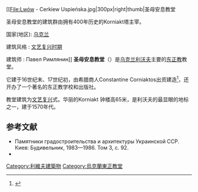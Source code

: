 [[File:Lwów - Cerkiew Uspieńska.jpg|300px|right|thumb|圣母安息教堂

圣母安息教堂的建筑群由拥有400年历史的Korniakt塔主宰。

国家(地区):    [[乌克兰|乌克兰]]

建筑风格  :    [[文艺复兴|文艺复兴时期]]

建筑师     :     Павел Римлянин]]
'''圣母安息教堂'''（{{lang-uk|Успенська церква}}）是[[乌克兰|乌克兰]][[利沃夫|利沃夫]]主要的[[东正教|东正教]]教堂。

它建于16世纪末、17世纪初，由希腊商人Constantine Corniaktos出资建造<ref>{{cite book |author= Victor E. Louis, Jennifer M. Louis |title= The complete guide to the Soviet Union |publisher= M. Joseph |year= 1976 |page= 184 |isbn= 0718110773 |quote= …built by Pietro di Barbona in 1574-80 for a Greek merchant, Constantine Korniakt. who financed the building of several churches in Lvov.}}</ref>，还开办了一个著名的东正教学校和出版社。

教堂建筑为[[文艺复兴|文艺复兴]]式。华丽的Korniakt 钟楼高65米，是利沃夫的最显眼的地标之一，建于1570年代。

==参考文献==
{{reflist}}
* Памятники градостроительства и архитектуры Украинской ССР. Киев: Будивельник, 1983—1986. Том 3, с. 92.
* {{commonscat-inline|Church of the Assumption, Lviv}}
{{coord|display=title|49.8420|N|24.0344|E |format=dms |type:landmark_region:UA}}
{{利沃夫}}
[[Category:利維夫建築物|Category:利維夫建築物]]
[[Category:烏克蘭東正教堂|Category:烏克蘭東正教堂]]